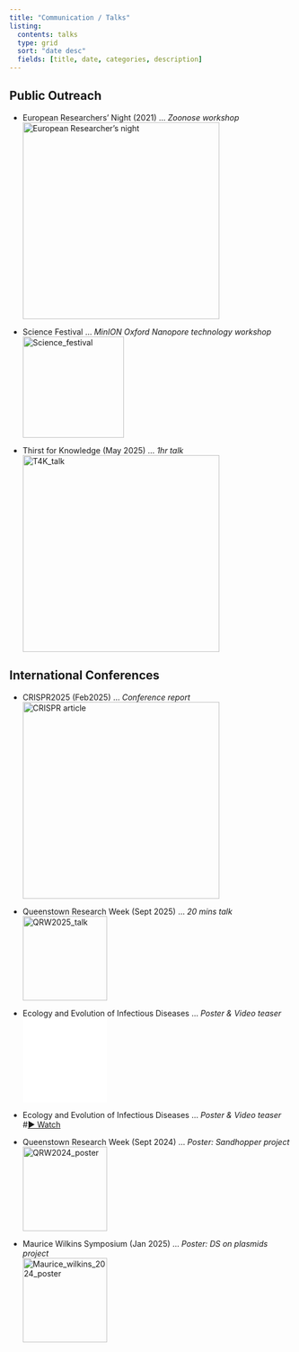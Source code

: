 ```yaml
---
title: "Communication / Talks"
listing:
  contents: talks
  type: grid
  sort: "date desc"
  fields: [title, date, categories, description]
---
```


## Public Outreach

-   European Researchers' Night (2021) … *Zoonose workshop*\
    ![European Researcher's night](assets/img/nuit_europeene_chercheurs.jpg){width="350"}

-   Science Festival … *MinION Oxford Nanopore technology workshop*\
    ![Science_festival](assets/img/fete_science_nov2021.jpg){width="180"}

-   Thirst for Knowledge (May 2025) … *1hr talk*\
    ![T4K_talk](assets/img/thirst_for_knowledge.jpeg){width="350"}

## International Conferences

-   CRISPR2025 (Feb2025) … *Conference report*\
    ![CRISPR article](assets/articles/crispr.png){width="350"}

-   Queenstown Research Week (Sept 2025) … *20 mins talk*\
    ![QRW2025_talk](assets/img/QRW_2025.jpeg){width="150"}

-   Ecology and Evolution of Infectious Diseases … *Poster & Video teaser*\
    ![Poster EEID](assets/img/poster_EEID.pdf){width="150"}

-   Ecology and Evolution of Infectious Diseases … *Poster & Video teaser* \
    #[▶ Watch](assets/video/EEID_11MB.mp4){.btn .btn-sm target="_blank" rel="noopener"}

-   Queenstown Research Week (Sept 2024) … *Poster: Sandhopper project*\
    ![QRW2024_poster](assets/img/poster_sandhopper_qrw2024.png){width="150"}

-   Maurice Wilkins Symposium (Jan 2025) … *Poster: DS on plasmids project*\
    ![Maurice_wilkins_2024_poster](assets/img/Poster_Auckland_Symposium.png){width="150"}
